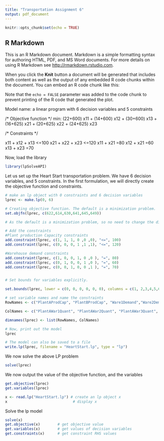 ---
title: "Transportation Assignment 6"
output: pdf_document
---

```{r setup, include=FALSE}
knitr::opts_chunk$set(echo = TRUE)
```

## R Markdown

This is an R Markdown document. Markdown is a simple formatting syntax for authoring HTML, PDF, and MS Word documents. For more details on using R Markdown see <http://rmarkdown.rstudio.com>.

When you click the **Knit** button a document will be generated that includes both content as well as the output of any embedded R code chunks within the document. You can embed an R code chunk like this:

Note that the `echo = FALSE` parameter was added to the code chunk to prevent printing of the R code that generated the plot.

Model name: 
  a linear program with 6 decision variables and 5 constraints
  
/* Objective function */
min: (22+600) x11 + (14+600) x12 + (30+600) x13 + (16+625) x21 + (20+625) x22 + (24+625) x23

/* Constraints */

x11 + x12 + x13 <=100
x21 + x22 + x23 <=120
x11 + x21 =80
x12 + x21 =60
x13 + x23 =70

Now, load the library
```{r}
library(lpSolveAPI)
```
Let us set up the Heart Start transportation problem. We have 6 decision variables, and 5 constraints.
In the first formulation, we will directly create the objective function and constraints.

```{r}
# make an lp object with 0 constraints and 6 decision variables
lprec <- make.lp(0, 6)

# Creating objective function. The default is a minimization problem. 
set.objfn(lprec, c(622,614,630,641,645,649))

# As the default is a minimization problem, so no need to change the direction 

# Add the constraints
#Plant production Capacity constraints
add.constraint(lprec, c(1, 1, 1, 0 ,0 ,0), "<=", 100)
add.constraint(lprec, c(0, 0, 0, 1 ,1 ,1), "<=", 120)

#Warehouse demand constraints
add.constraint(lprec, c(1, 0, 0, 1, 0 ,0 ), "=", 80)
add.constraint(lprec, c(0, 1, 0, 0, 1 ,0 ), "=", 60)
add.constraint(lprec, c(0, 0, 1, 0, 0 ,1 ), "=", 70)


# Set bounds for variables explicitly.

set.bounds(lprec, lower = c(0, 0, 0, 0, 0, 0), columns = c(1, 2,3,4,5,6)) 

# set variable names and name the constraints
RowNames <- c("PlantAProdCap", "PlantBProdCap", "Ware1Demand","Ware2Demand", "Ware3Demand")

ColNames <- c("PlantAWar1Quant", "PlantAWar2Quant", "PlantAWar3Quant", "PlantBWar1Quant", "PlantBWar2Quant", "PlantBWar3Quant")

dimnames(lprec) <- list(RowNames, ColNames)

# Now, print out the model
lprec

# The model can also be saved to a file
write.lp(lprec, filename = "HeartStart.lp", type = "lp")
```

We now solve the above LP problem
```{r}
solve(lprec)
```


We now output the value of the objective function, and the variables
```{r}
get.objective(lprec)
get.variables(lprec)
```


```{r}
x <- read.lp("HeartStart.lp") # create an lp object x
x                              # display x
```

Solve the lp model
```{r}
solve(x)
get.objective(x)        # get objective value
get.variables(x)        # get values of decision variables
get.constraints(x)      # get constraint RHS values
```